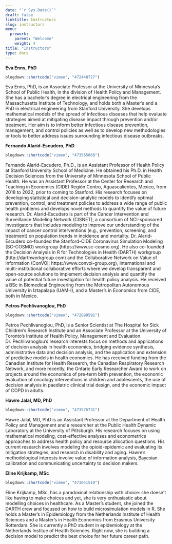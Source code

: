 ---
date: "`r Sys.Date()`"
draft: false
linktitle: Instructors
slug: instructors
menu:
  prework:
    parent: "Welcome"
    weight: 4
title: "Instructors"
type: docs
---

**Eva Enns, PhD** <a href="https://directory.sph.umn.edu/bio/sph-a-z/eva-enns" target="_blank"><i class="fas fa-link"></i></a> <a href="https://github.com/evaenns" target="_blank"><i class="fab fa-github"></i></a> 

```{r, echo=F}
blogdown::shortcode("vimeo", "472448727")
```

Eva Enns, PhD, is an Associate Professor at the University of Minnesota’s School of Public Health, in the division of Health Policy and Management. She has a bachelor’s degree in electrical engineering from the Massachusetts Institute of Technology, and holds both a Master’s and a PhD in electrical engineering from Stanford University. She develops mathematical models of the spread of infectious diseases that help evaluate strategies aimed at mitigating disease impact through prevention and/or treatment. Her aim is to inform better infectious disease prevention, management, and control policies as well as to develop new methodologies or tools to better address issues surrounding infectious disease outbreaks.

**Fernando Alarid-Escudero, PhD** <a href="https://profiles.stanford.edu/fernando-alarid-escudero" target="_blank"><i class="fas fa-link"></i></a> <a href="https://github.com/feralaes" target="_blank"><i class="fab fa-github"></i></a> 

```{r, echo=F}
blogdown::shortcode("vimeo", "473565068")
```

Fernando Alarid-Escudero, Ph.D., is an Assistant Professor of Health Policy at Stanford University School of Medicine. He obtained his Ph.D. in Health Decision Sciences from the University of Minnesota School of Public Health. He was an Assistant Professor at the Center for Research and Teaching in Economics (CIDE) Región Centro, Aguascalientes, Mexico, from 2018 to 2022, prior to coming to Stanford. His research focuses on developing statistical and decision-analytic models to identify optimal prevention, control, and treatment policies to address a wide range of public health problems and develops novel methods to quantify the value of future research. Dr. Alarid-Escudero is part of the Cancer Intervention and Surveillance Modeling Network (CISNET), a consortium of NCI-sponsored investigators that includes modeling to improve our understanding of the impact of cancer control interventions (e.g., prevention, screening, and treatment) on population trends in incidence and mortality. Dr. Alarid-Escudero co-founded the Stanford-CIDE Coronavirus Simulation Modeling (SC-COSMO) workgroup (https://www.sc-cosmo.org). He also co-founded the Decision Analysis in R for Technologies in Health (DARTH) workgroup (http://darthworkgroup.com) and the Collaborative Network on Value of Information (ConVOI; https://www.convoi-group.org), international and multi-institutional collaborative efforts where we develop transparent and open-source solutions to implement decision analysis and quantify the value of potential future investigation for health policy analysis. He received a BSc in Biomedical Engineering from the Metropolitan Autonomous University in Iztapalapa (UAM-I), and a Master’s in Economics from CIDE, both in Mexico.

<!-- **Karen M. Kuntz, ScD** -->

<!-- Karen Kuntz, ScD, is a Professor and Director of Graduate Studies in Health Services Research, Policy and Administration MS and Doctoral programs at the University of Minnesota School of Public Health, Division of Health Policy and Management. She is an internationally-recognized expert in the methods and applications of simulation modeling to address clinical and public health interventions. She is past president of the Society for Medical Decision Making (SMDM) – an organization dedicated to the methods and applications of decision modeling. More recently, she served as co-chair of the International Society for Pharmacoeconomics and Outcomes Research (ISPOR)-SMDM Modeling Good Research Practices Task Force (2010-2012) where she also served as co-leader on the state-transition modeling paper. She was also a member of the 2nd Panel on Cost-Effectiveness in Health and Medicine and served as the lead on the chapter on decision modeling. She is a firm believer in the added value that decision models can bring to real-world policy. -->

**Petros Pechlivanoglou, PhD** <a href="https://ihpme.utoronto.ca/faculty/petros-pechlivanoglou/" target="_blank"><i class="fas fa-link"></i></a> <a href="https://github.com/ppehli" target="_blank"><i class="fab fa-github"></i></a>

```{r, echo=F}
blogdown::shortcode("vimeo", "472699591")
```

Petros Pechlivanoglou, PhD, is a Senior Scientist at The Hospital for Sick Children’s Research Institute and an Associate Professor at the University of Toronto’s Institute of Health Policy, Management and Evaluation. Dr. Pechlivanoglou’s research interests focus on methods and applications of decision analysis in health economics, bridging evidence synthesis, administrative data and decision analysis, and the application and extension of predictive models in health economics. He has received funding from the Canadian Institute for Health Research, the Canadian Respiratory Research Network, and more recently, the Ontario Early Researcher Award to work on projects around the economics of pre-term birth prevention, the economic evaluation of oncology interventions in children and adolescents, the use of decision analysis in paediatric clinical trial design, and the economic impact of COPD in adults.

**Hawre Jalal, MD, PhD** <a href="https://publichealth.pitt.edu/home/directory/hawre-jalal" target="_blank"><i class="fas fa-link"></i></a> <a href="https://github.com/hjalal" target="_blank"><i class="fab fa-github"></i></a>

```{r, echo=F}
blogdown::shortcode("vimeo", "473576731")
```

Hawre Jalal, MD, PhD is an Assistant Professor at the Department of Health Policy and Management and a researcher at the Public Health Dynamic Laboratory at the University of Pittsburgh. His research focuses on using mathematical modeling, cost-effective analyses and econometrics approaches to address health policy and resource allocation questions. His current research involves modeling the opioid-epidemic and evaluating its mitigation strategies, and research in disability and aging. Hawre’s methodological interests involve value of information analysis, Bayesian calibration and communicating uncertainty to decision makers.

**Eline Krijkamp, MSc** <a href="https://www.researchgate.net/profile/Eline_Krijkamp2" target="_blank"><i class="fas fa-link"></i></a> <a href="https://github.com/krijkamp" target="_blank"><i class="fab fa-github"></i></a>

```{r, echo=F}
blogdown::shortcode("vimeo", "473041510")
```

Eline Krijkamp, MSc, has a paradoxical relationship with choice: she doesn’t like having to make choices and yet, she is very enthusiastic about modelling choices in healthcare. As a Master’s student, she joined the DARTH crew and focused on how to build microsimulation models in R. She holds a Master’s in Epidemiology from the Netherlands Institute of Health Sciences and a Master’s in Health Economics from Erasmus University Rotterdam. She is currently a PhD student in epidemiology at the Netherlands Institue of Health Sciences. Right now, she is building a decision model to predict the best choice for her future career path.

<!-- **Alan Yang, MSc** <a href="https://www.linkedin.com/in/alan-yang-287b8080/" target="_blank"><i class="fas fa-link"></i></a> <a href="https://github.com/alanyang0924" target="_blank"><i class="fab fa-github"></i></a> -->

<!-- ```{r, echo=F} -->
<!-- blogdown::shortcode("vimeo", "472839158") -->
<!-- ``` -->

<!-- Alan Yang holds a Master of Science in Biostatistics and a Honours Bachelor of Science in Statistics from the University of Toronto. He is currently working as a Research Analyst in Child Health Evaluative Sciences at the Hospital for Sick Children Research Institute focusing on implementations of decision analysis in the `R` software and developing statistical methods and applications in health technology assessment. In addition, he is working on Bayesian methods for network meta-analysis and evidence synthesis. Outside of work, he enjoys playing basketball, swimming and trying out different cuisines. -->




